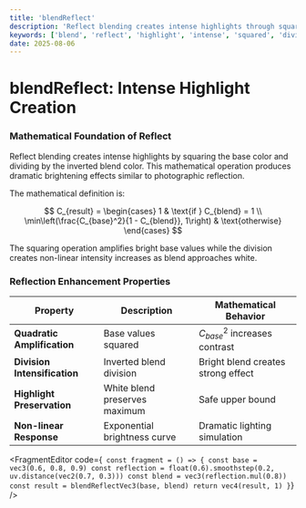 ```yaml
---
title: 'blendReflect'
description: 'Reflect blending creates intense highlights through squared base division by inverted blend'
keywords: ['blend', 'reflect', 'highlight', 'intense', 'squared', 'division']
date: 2025-08-06
---
```



# blendReflect: Intense Highlight Creation

### Mathematical Foundation of Reflect

Reflect blending creates intense highlights by squaring the base color and dividing by the inverted blend color. This mathematical operation produces dramatic brightening effects similar to photographic reflection.

The mathematical definition is:

$$
C_{result} = \begin{cases}
1 & \text{if } C_{blend} = 1 \\
\min\left(\frac{C_{base}^2}{1 - C_{blend}}, 1\right) & \text{otherwise}
\end{cases}
$$

The squaring operation amplifies bright base values while the division creates non-linear intensity increases as blend approaches white.

### Reflection Enhancement Properties

| Property                     | Description                   | Mathematical Behavior              |
| ---------------------------- | ----------------------------- | ---------------------------------- |
| **Quadratic Amplification**  | Base values squared           | $C_{base}^2$ increases contrast    |
| **Division Intensification** | Inverted blend division       | Bright blend creates strong effect |
| **Highlight Preservation**   | White blend preserves maximum | Safe upper bound                   |
| **Non-linear Response**      | Exponential brightness curve  | Dramatic lighting simulation       |

<FragmentEditor
        code={`
const fragment = () => {
        const base = vec3(0.6, 0.8, 0.9)
        const reflection = float(0.6).smoothstep(0.2, uv.distance(vec2(0.7, 0.3)))
        const blend = vec3(reflection.mul(0.8))
        const result = blendReflectVec3(base, blend)
        return vec4(result, 1)
}`}
/>
